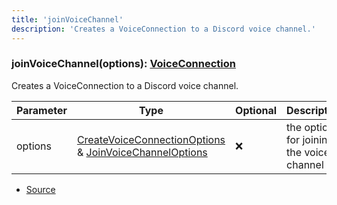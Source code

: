```yaml
---
title: 'joinVoiceChannel'
description: 'Creates a VoiceConnection to a Discord voice channel.'
---
```


### joinVoiceChannel(options): [VoiceConnection](/api/discord-voip/classes/VoiceConnection)

Creates a VoiceConnection to a Discord voice channel.

| Parameter | Type                                                                                                                                                                | Optional | Description                               |
| --------- | ------------------------------------------------------------------------------------------------------------------------------------------------------------------- | -------- | ----------------------------------------- |
| options   | [CreateVoiceConnectionOptions](/api/discord-voip/types/CreateVoiceConnectionOptions) & [JoinVoiceChannelOptions](/api/discord-player/types/JoinVoiceChannelOptions) | ❌       | the options for joining the voice channel |

- [Source](https://github.com/androz2091/discord-player/blob/ce04b3f4c6671029ce4d4aa9090e56ac7e7f5666/packages/discord-voip/src/joinVoiceChannel.ts#L56)
